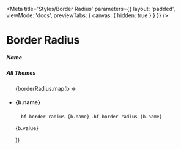 
<Meta
    title='Styles/Border Radius'
    parameters={{
        layout: 'padded',
        viewMode: 'docs',
        previewTabs: { canvas: { hidden: true } }
    }}
/>

# Border Radius

<Canvas withSource='none'>
    <div>
        <div className='d-flex align-items-center gap-4 w-100'>
            <div className='w-65'>
                <h5 className='mb-0'>Name</h5>
            </div>
            <div className='w-35'>
                <h5 className='mb-0'>All Themes</h5>
            </div>
        </div>
        <ul className='list-unstyled'>
            {borderRadius.map(b =>
                <li key={b.name} className='d-flex align-items-center gap-4 w-100 border-top pt-3 mt-3'>
                    <div className='w-65 d-flex align-items-start gap-4'>
                        <h4 className='mb-0' style={{ width: '8rem' }}>
                            {b.name}
                        </h4>
                        <div className='d-flex flex-column'>
                            <code>--bf-border-radius-{b.name}</code>
                            <code>.bf-border-radius-{b.name}</code>
                        </div>
                    </div>
                    <div className='w-35 d-flex align-items-center gap-4'>
                        <p className='bf-text mb-0'>
                            {b.value}
                        </p>
                        <div className={`bf-border-radius-${b.name} border bf-border-color-primary`} style={{ width: '40px', height: '40px' }}></div>
                    </div>
                </li>
            )}
        </ul>
    </div>
</Canvas>